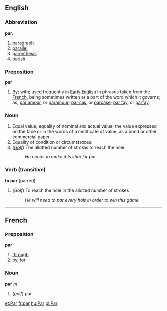 ==English==
===Abbreviation===
'''par.'''
#[[paragraph]]
#[[parallel]]
#[[parenthesis]]
#[[parish]]

===Preposition===
'''par'''
#By; with; used frequently in [[Early English]] in phrases taken from the [[French]], being sometimes written as a part of the word which it governs; as, [[par amour]], or [[paramour]]; [[par cas]], or [[parcase]]; [[par fay]], or [[parfay]].

===Noun===
#Equal value; equality of nominal and actual value; the value expressed on the face or in the words of a certificate of value, as a bond or other commercial paper.
#Equality of condition or circumstances.
#(''[[Golf]]'') The allotted number of strokes to reach the hole.
#:''He needs to make this shot for par.''

===Verb (transitive)===
'''to par''' (parred)
#(''Golf'') To reach the hole in the allotted number of strokes
#:''He will need to par every hole in order to win this game.''

----

==French==
===Preposition===
'''par'''

# [[through]]
# [[by]], [[for]]

===Noun===
'''par''' ''m''

# (''golf'') par

[[et:Par]]
[[fr:par]]
[[hu:Par]]
[[pl:Par]]